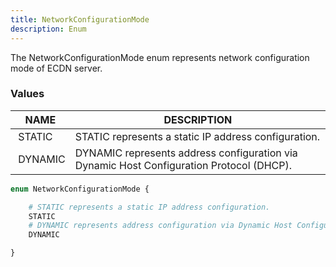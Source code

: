 ```yaml
---
title: NetworkConfigurationMode
description: Enum
---
```


The NetworkConfigurationMode enum represents network configuration mode of ECDN server.

### Values

| NAME | DESCRIPTION |
| - | - |
| STATIC | STATIC represents a static IP address configuration. |
| DYNAMIC | DYNAMIC represents address configuration via Dynamic Host Configuration Protocol (DHCP). |
	
```graphql
enum NetworkConfigurationMode {

	# STATIC represents a static IP address configuration.
	STATIC
	# DYNAMIC represents address configuration via Dynamic Host Configuration Protocol (DHCP).
	DYNAMIC

}
```

